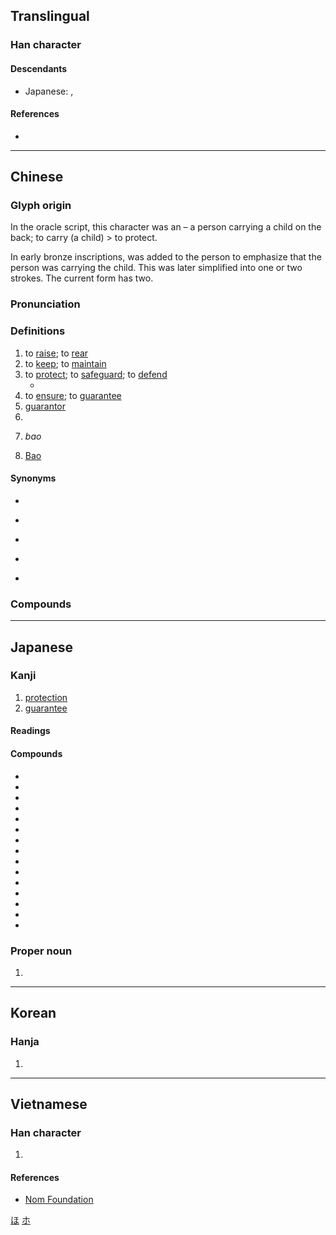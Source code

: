 {{also|俣}}
{{character info/new}}
==Translingual==
{{stroke order|strokes=9}}

===Han character===
{{Han char|rn=9|rad=人|as=07|sn=9|four=26294|canj=ORD|ids=⿰亻呆}}

====Descendants====
* Japanese: {{ja-l|ほ}}, {{ja-l|ホ}}

====References====
* {{Han ref|kx=0105.170|dkj=00702|dj=0222.060|hdz=10160.040|uh=4FDD|ud=20445|bh=AB4F|bd=43855}}

[[Category:Han characters from which hiragana were derived|ほ]]
[[Category:Han characters from which katakana were derived|ホ]]

----

==Chinese==
{{zh-forms}}
{{zh-wp}}

===Glyph origin===
{{Han etym}}
In the oracle script, this character was an {{Han compound|人|子|ls=ic|t1=person|t2=child|nocap=1}} – a person carrying a child on the back; to carry (a child) > to protect.

In early bronze inscriptions, {{zh-l|*爪|hand}} was added to the person to emphasize that the person was carrying the child. This was later simplified into one or two strokes. The current form has two.

===Pronunciation===
{{zh-pron
|m=bǎo
|m-s=
|c=bou2
|c-t=
|g=
|h=pfs=pó;gd=bau3
|j=
|mb=bǎu
|md=bō̤
|mn=pó/qz:pó͘
|mn_note=pó͘ - literary (Quanzhou); pó - vernacular (Quanzhou)
|mn-t=bao2/bo2
|mn-t_note=bao2 - literary; bo2 - vernacular
|w=2pau
|x=
|mc=y
|oc=y
|cat=v,n,pn
}}

===Definitions===
{{zh-hanzi}}

# to [[raise]]; to [[rear]]
# to [[keep]]; to [[maintain]]
# to [[protect]]; to [[safeguard]]; to [[defend]]
#* {{zh-x|你 要 保 大 還是 保 小？|Do you want to '''save''' the mother (“the big one”) or the baby (“the small one”)? {{q|a common line in obstetrics-themed dramas}}}}
# to [[ensure]]; to [[guarantee]]
# [[guarantor]]
# {{zh-short|保釋|to [[bail]]}}
# {{lb|zh|historical}} ''bao'' {{gl|a unit of the ancient administrative system, consisting of some 100 [[household]]s}}
# {{surname|zh|dot=:}} [[Bao]]

====Synonyms====
* {{sense|to raise}}
{{zh-syn-saurus|贍養}}
* {{sense|to keep}}
{{zh-syn-saurus|保持}}
* {{sense|to protect}}
{{zh-syn-saurus|維護}}
* {{sense|to ensure}}
{{zh-syn-saurus|確保}}
* {{sense|guarantor}}
{{zh-syn-saurus|擔保人}}

===Compounds===
{{zh-der|保險|保護|保持|太子太保|保守派|做保|作保|保安|保俶塔|保健物理|保防軍官|保有|保釋|保大|保送|保護食物|少保|保甲法|保麗龍|保定法|保護國|保佑|保兒|保險法|保薦|保重|動物保定|保藏|保獎|保媒|保管|保加利亞|保保|保健操|保固|保生|保證|保警|勞動保險|保境息民|保單|保不定|勞保|保留林|保護主義|保稅區|保殘守缺|保全處分|保本|保全業|保健|保險槓|保子|保馬法|保稅工廠|保值|保險刀片|保留曲線|保守主義|中保|保全程序|保身|公保|保辜限|保識人|保留價格|保護狀制|傭保|保證人|保溫|傷害保險|保林|保民官|保票|保案|保險人|保路風潮|失業保險|保險套|保密|保教|保寧縣|保家之主|保國安民|人身保險|三保太監|保險櫃|保見|保證書|太保|人壽保險|保結|保衛|保舉|保安林|保宮|保齡球|保正|保定府|具保|保不嚴|保護關稅|保險公司|保護貿易|師保|不保|地保|保禳|保義|對保|保家|全民健保|保固期|保潔|保久乳|保險業|保長|保證價格|保抱|保溫瓶|宮保雞丁|保住|保養廠|保生大帝|保防網|保衛細胞|保用|保險賠償|保家的|人頭保|互保|保育|保險開關|包裹保險|保險箱|保護管束|保險燈|勞保局|保險絲|保險費|土壤保持|保姆|店保|庸保|保養品|保險利益|保養|保鮮盒|保護人|保不住|保駕|保山|保准|保羅書信|天保|保親|保鏢|保叔塔|健保|交保|健康保險|保錢|保全|保防|保奏|保聚|兵災保險|保留徵收|密保|宮保|健保卡|保命|定期保險|保留盈餘|人保|保息|保章氏|保鮮膜|保鮮|保留|保皇會|保兀赤|保膘|保全公司|保見人|保障|保定|太子少保|保險桿|保密軍官|保育員|保底|保溫箱|天保九如|保留地|保安處分|保肥|保費|全民保險|保健粉筆|大保國|保守|保狀|保鑣|強制保險|保護作物|保不齊|保成|保安族|保留戶|共同保證|保險給付|保險金|保險單|取保|保護鳥|保稅|保護區|十三太保|保母|保證金|優生保健|公共保險|保存|保安警察|保麗龍板|保題|保頭錢|保護色|保護級|保結制度|保真|保暖杯|保密防諜|保和殿|保傅|保佐人|保人|保釣運動|更生保護|稻作保險|朝夕難保|朝不保暮|擔保權|持盈保泰|棄車保帥|擔保|產物保險|擔保物權|眷保|環保|環保局|海上保險|擔保放款|打供太保|私校保險|相保|投保|拉保險|確保|持祿保位|知情底保|火災保險|社會保險|撤保|直接保護|環境保護|明哲保身|打保票|消保法|朦朧保舉|漁民保險|準保|擔保品|汽車保險|永保無虞|朝不保夕|水土保持|責任保險|討保|終身保險|管保|退保|聖保羅州|資源保育|難保|自保|聚落保存|靈保|聯保|自然保育|自身難保|被保險人|農保|酒保|都保|落保|貿易保護|阿保之功|蓋世太保|訴訟擔保|連帶保證|集保|阿保之勞|阿保|自然保護|鋪保|關稅保護|集中保管|聖保羅|覓保|被保護國|舉保|保康|保利}}

{{zh-cat|Elementary}}

----

==Japanese==

===Kanji===
{{ja-kanji|grade=5|rs=人07}}

# [[protection]]
# [[guarantee]]

====Readings====
{{ja-readings
|goon=ほう
|kanon=ほう
|kanyoon=ほ
|kun=たも-つ, やす-んじる
}}

====Compounds====
{{der-top3|Compounds}}
* {{ja-r|保%育|ほ%いく}}
* {{ja-r|保%菌|ほ%きん}}
* {{ja-r|保%険|ほ%けん}}
* {{ja-r|保%健|ほ%けん}}
* {{ja-r|保%護|ほ%ご}}
* {{ja-r|保%守|ほ%しゅ}}
* {{ja-r|保%障|ほ%しょう}}
* {{ja-r|保%証|ほ%しょう}}
* {{ja-r|保%身|ほ%しん}}
* {{ja-r|保%全|ほ%ぜん}}
* {{ja-r|保%存|ほ%ぞん}}
* {{ja-r|保%養|ほ%よう}}
* {{ja-r|保%有|ほ%ゆう}}
* {{ja-r|保%留|ほ%りゅう}}
* {{ja-r|担%保|たん%ぽ}}
{{der-bottom}}

===Proper noun===
{{ja-pos|たもつ|proper}}

# {{given name|ja|male|sort=たもつ}}

----

==Korean==

===Hanja===
{{ko-hanja|hangeul=보|rv=bo|mr=po}}

# {{rfdef|ko|sort=人07}}

----

==Vietnamese==

===Han character===
{{vi-hantu|[[bảo]], [[bầu]], [[bửu]]|rs=人07}}

# {{rfdef|vi|sort=人07}}

====References====
* [http://nomfoundation.org/common/nom_details.php?codepoint=4fdd Nom Foundation]